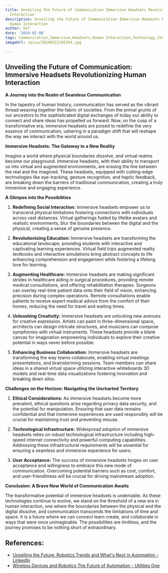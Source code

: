 ```yaml
---
title: Unveiling the Future of Communication Immersive Headsets Revolutionizing Human
  Interaction
description: Unveiling the Future of Communication Immersive Headsets Revolutionizing
  Human Interaction
author: Usf
date: '2024-02-08'
tags: Communication,Immersive,Headsets,Human Interaction,Technology,Innovation
imageUrl: /pixa/20240221195354.jpg

---
```

## Unveiling the Future of Communication: Immersive Headsets Revolutionizing Human Interaction

**A Journey into the Realm of Seamless Communication**

In  the tapestry of human history, communication has served as the vibrant thread weaving together the fabric of  societies. From the primal grunts of our ancestors to the sophisticated digital exchanges of today  our ability to connect and  share ideas has propelled us forward. Now, on  the cusp of a transformative  era, immersive headsets are poised to redefine the very essence of communication, ushering  in a paradigm shift that will reshape  the  way we interact with the world around us.

**Immersive Headsets: The Gateway to  a New Reality**

Imagine a world where physical boundaries dissolve, and virtual realms  become our playground. Immersive headsets, with their  ability to transport us into virtual and augmented environments, are erasing the line between the real and the imagined. These headsets, equipped with  cutting-edge technologies like eye-tracking, gesture recognition, and haptic feedback, are breaking down the barriers of traditional communication, creating a truly immersive and engaging  experience.

**A Glimpse into the Possibilities**

1.  **Redefining Social  Interaction:** Immersive headsets empower us to  transcend physical limitations fostering connections with individuals across vast distances. Virtual gatherings fueled by lifelike avatars and realistic environments, blur the  boundaries between the digital and the  physical, creating  a sense of genuine presence.

2. **Revolutionizing Education:** Immersive headsets are transforming the educational landscape, providing students  with interactive and captivating learning experiences. Virtual field trips augmented reality textbooks and interactive simulations bring abstract concepts to  life enhancing comprehension and engagement while fostering a lifelong love  for learning.

3. **Augmenting Healthcare:** Immersive headsets are making significant strides in healthcare aiding  in surgical procedures, providing remote medical consultations, and offering rehabilitation therapies. Surgeons can overlay real-time patient  data onto their field of vision, enhancing precision during complex operations. Remote consultations enable patients  to receive expert medical advice from the comfort  of their homes,  reducing the need for travel and waiting times.

4. **Unleashing Creativity:** Immersive headsets are unlocking new avenues for  creative  expression. Artists  can paint in three-dimensional space,  architects can design intricate structures, and musicians can compose symphonies with  virtual instruments. These headsets provide a blank canvas for imagination empowering individuals to explore  their  creative potential in ways never before possible.

5. **Enhancing Business Collaboration:** Immersive headsets are transforming the way teams collaborate, enabling virtual meetings presentations, and brainstorming  sessions. Team  members can share ideas in a shared virtual space utilizing interactive whiteboards 3D models and real-time data visualizations fostering innovation and breaking down silos.

**Challenges on the Horizon: Navigating the Uncharted Territory**

1.  **Ethical Considerations:** As immersive headsets become more prevalent, ethical questions  arise regarding privacy data security, and the potential for manipulation. Ensuring that  user data remains confidential and that immersive experiences are  used responsibly will be crucial for maintaining trust and preventing misuse.

2. **Technological Infrastructure:** Widespread adoption of immersive headsets relies on robust technological infrastructure including high-speed  internet connectivity and powerful  computing capabilities. Addressing these infrastructural requirements will be essential for ensuring a seamless and immersive experience for users.

3. **User Acceptance:** The success of  immersive headsets hinges  on user acceptance  and willingness to embrace  this  new mode  of communication.  Overcoming potential barriers such as cost,  comfort,  and user-friendliness will be crucial for driving mainstream adoption.

**Conclusion: A Brave New World of Communication Awaits**

The transformative potential  of immersive headsets is undeniable.  As these  technologies continue to evolve, we stand on  the threshold of a new era in human interaction, one where the  boundaries between  the physical and the digital dissolve, and communication transcends the limitations of time  and space. It is a future where we can connect learn create, and collaborate in ways  that were once  unimaginable. The possibilities are limitless, and the journey promises to be nothing short of extraordinary.

## References:
- [Unveiling the Future: Robotics Trends and What's Next in Automation - LinkedIn](https://www.linkedin.com/pulse/unveiling-future-robotics-trends-whats-next-automation-boldawards-05euc)
- [Wireless Devices and Robotics The Future of Automation - Utilities One](https://utilitiesone.com/wireless-devices-and-robotics-the-future-of-automation)
